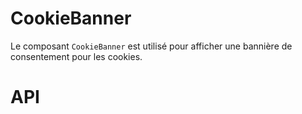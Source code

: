 
<Meta of={CookieBannerStories} />

# CookieBanner

Le composant `CookieBanner` est utilisé pour afficher une bannière de consentement pour les cookies.

<Canvas of={CookieBannerStories.Default}  />

# API

<Controls of={CookieBannerStories.Default} />

